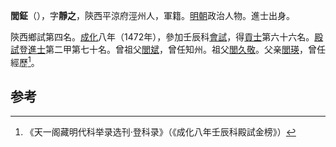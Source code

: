 '''閭鉦'''（{{bd|1449年||？}}），字'''靜之'''，陝西平涼府涇州人，軍籍。[[明朝|明朝]]政治人物。進士出身。

陝西鄉試第四名。[[成化|成化]]八年（1472年），參加壬辰科[[會試|會試]]，得[[貢士|貢士]]第六十六名。[[殿試|殿試]]登[[進士|進士]]第二甲第七十名。曾祖父[[閭斌|閭斌]]，曾任知州。祖父[[閭久敬|閭久敬]]。父亲[[閭瑛|閭瑛]]，曾任經歷<ref>《天一阁藏明代科举录选刊·登科录》（《成化八年壬辰科殿試金榜》）</ref>。

==参考==
{{reflist}}
{{明朝人物小作品}}
{{成化八年壬辰科殿試金榜}}